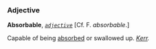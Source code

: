 ===Adjective===

'''Absorbable''', ''<code>[[adjective (part of speech)|adjective]]</code>'' [Cf. F. ''absorbable''.]

Capable of being [[absorbed]] or swallowed up. ''[[Kerr (source)|Kerr]].''
